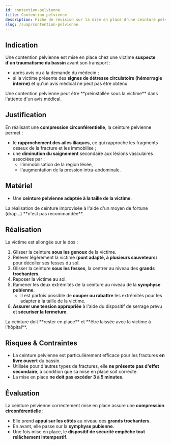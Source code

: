 ---
id: contention-pelvienne
title: Contention pelvienne
description: Fiche de révision sur la mise en place d'une ceinture pelvienne
slug: /suap/contention-pelvienne
---


## Indication

Une contention pelvienne est mise en place chez une victime **suspecte d'un traumatisme du bassin** avant son transport :

- après avis ou à la demande du médecin ;
- si la victime présente des **signes de détresse circulatoire (hémorragie interne)** et qu'un avis médical ne peut pas être obtenu.

<Admonition type="info">
Une contention pelvienne peut être **préinstallée sous la victime** dans l'attente d'un avis médical.
</Admonition>

## Justification

En réalisant une **compression circonférentielle**, la ceinture pelvienne permet :

- le **rapprochement des ailes iliaques**, ce qui rapproche les fragments osseux de la fracture et les immobilise ;
- une **diminution du saignement** secondaire aux lésions vasculaires associées par :
  - l'immobilisation de la région lésée,
  - l'augmentation de la pression intra-abdominale.

## Matériel

- Une **ceinture pelvienne adaptée à la taille de la victime**.

<Admonition type="warning">
La réalisation de ceinture improvisée à l'aide d'un moyen de fortune (drap…) **n'est pas recommandée**.
</Admonition>

## Réalisation

La victime est allongée sur le dos :

1. Glisser la ceinture **sous les genoux** de la victime.
2. Relever légèrement la victime (**pont adapté, à plusieurs sauveteurs**) pour décoller ses fesses du sol.
3. Glisser la ceinture **sous les fesses**, la centrer au niveau des **grands trochanters**.
4. Reposer la victime au sol.
5. Ramener les deux extrémités de la ceinture au niveau de la **symphyse pubienne**.
   - Il est parfois possible de **couper ou rabattre** les extrémités pour les adapter à la taille de la victime.
6. **Assurer une tension appropriée** à l'aide du dispositif de serrage prévu et **sécuriser la fermeture**.

<Admonition type="info">
La ceinture doit **rester en place** et **être laissée avec la victime à l'hôpital**.
</Admonition>

## Risques & Contraintes

- La ceinture pelvienne est particulièrement efficace pour les fractures **en livre ouvert** du bassin.
- Utilisée pour d'autres types de fractures, elle **ne présente pas d'effet secondaire**, à condition que sa mise en place soit correcte.
- La mise en place **ne doit pas excéder 3 à 5 minutes**.

## Évaluation

La ceinture pelvienne correctement mise en place assure une **compression circonférentielle** :

- Elle prend **appui sur les côtés** au niveau des **grands trochanters**.
- En avant, elle passe sur la **symphyse pubienne**.
- Une fois mise en place, le **dispositif de sécurité empêche tout relâchement intempestif**.
